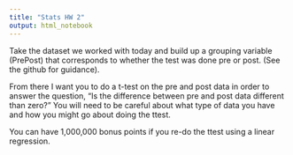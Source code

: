 ```yaml
---
title: "Stats HW 2"
output: html_notebook
---
```


Take the dataset we worked with today and build up a grouping variable (PrePost) that corresponds to whether the test was done pre or post.  (See the github for guidance). 

From there I want you to do a t-test on the pre and post data in order to answer the question, "Is the difference between pre and post data different than zero?"   You will need to be careful about what type of data you have and how you might go about doing the ttest. 

You can have 1,000,000 bonus points if you re-do the ttest using a linear regression. 